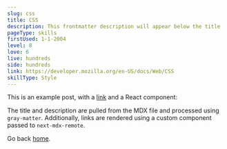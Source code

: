 ```yaml
---
slug: css
title: CSS
description: This frontmatter description will appear below the title
pageType: skills
firstUsed: 1-1-2004
level: 8
love: 6
live: hundreds
side: hundreds
link: https://developer.mozilla.org/en-US/docs/Web/CSS
skillType: Style
---
```


This is an example post, with a [link](https://nextjs.org) and a React component:

The title and description are pulled from the MDX file and processed using `gray-matter`. Additionally, links are rendered using a custom component passed to `next-mdx-remote`.

Go back [home](/).
